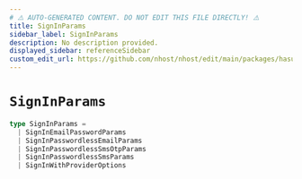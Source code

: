 ```yaml
---
# ⚠️ AUTO-GENERATED CONTENT. DO NOT EDIT THIS FILE DIRECTLY! ⚠️
title: SignInParams
sidebar_label: SignInParams
description: No description provided.
displayed_sidebar: referenceSidebar
custom_edit_url: https://github.com/nhost/nhost/edit/main/packages/hasura-auth-js/src/utils/types.ts#L63
---
```


# `SignInParams`

```ts
type SignInParams =
  | SignInEmailPasswordParams
  | SignInPasswordlessEmailParams
  | SignInPasswordlessSmsOtpParams
  | SignInPasswordlessSmsParams
  | SignInWithProviderOptions
```
